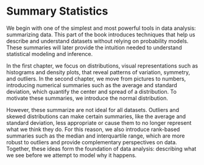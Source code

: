 # Summary Statistics {.unnumbered}

We begin with one of the simplest and most powerful tools in data analysis: summarizing data. This part of the book introduces techniques that help us describe and understand datasets without relying on probability models. These summaries will later provide the intuition needed to understand statistical modeling and inference.

In the first chapter, we focus on distributions, visual representations such as histograms and density plots, that reveal patterns of variation, symmetry, and outliers. In the second chapter, we move from pictures to numbers, introducing numerical summaries such as the average and standard deviation, which quantify the center and spread of a distribution. To motivate these summaries, we introduce the normal distribution.

However, these summarize are not ideal for all datasets. Outliers and skewed distributions can make certain summaries, like the average and standard deviation, less appropriate or cause them to no longer represent what we think they do. For this reason, we also introduce rank-based summaries such as the median and interquartile range, which are more robust to outliers and provide complementary perspectives on data. Together, these ideas form the foundation of data analysis: describing what we see before we attempt to model why it happens.